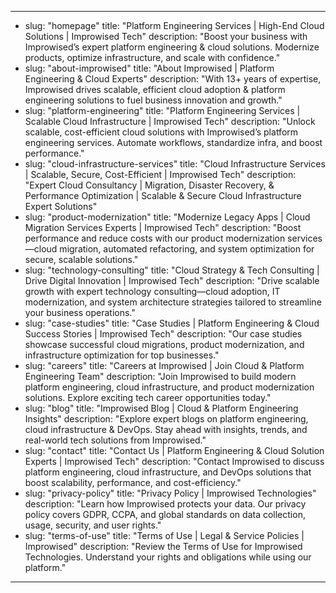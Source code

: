 ---
- slug: "homepage"
  title: "Platform Engineering Services | High-End Cloud Solutions | Improwised Tech"
  description: "Boost your business with Improwised’s expert platform engineering & cloud solutions. Modernize products, optimize infrastructure, and scale with confidence."
- slug: "about-improwised"
  title: "About Improwised | Platform Engineering & Cloud Experts"
  description: "With 13+ years of expertise, Improwised drives scalable, efficient cloud adoption & platform engineering solutions to fuel business innovation and growth."
- slug: "platform-engineering"
  title: "Platform Engineering Services | Scalable Cloud Infrastructure | Improwised Tech"
  description: "Unlock scalable, cost-efficient cloud solutions with Improwised’s platform engineering services. Automate workflows, standardize infra, and boost performance."
- slug: "cloud-infrastructure-services"
  title: "Cloud Infrastructure Services | Scalable, Secure, Cost-Efficient | Improwised Tech"
  description: "Expert Cloud Consultancy | Migration, Disaster Recovery, & Performance Optimization | Scalable & Secure Cloud Infrastructure Expert Solutions"
- slug: "product-modernization"
  title: "Modernize Legacy Apps | Cloud Migration Services Experts |  Improwised Tech"
  description: "Boost performance and reduce costs with our product modernization services—cloud migration, automated refactoring, and system optimization for secure, scalable solutions."
- slug: "technology-consulting"
  title: "Cloud Strategy & Tech Consulting | Drive Digital Innovation | Improwised Tech"
  description: "Drive scalable growth with expert technology consulting—cloud adoption, IT modernization, and system architecture strategies tailored to streamline your business operations."
- slug: "case-studies"
  title: "Case Studies | Platform Engineering & Cloud Success Stories | Improwised Tech"
  description: "Our case studies showcase successful cloud migrations, product modernization, and infrastructure optimization for top businesses."
- slug: "careers"
  title: "Careers at Improwised | Join Cloud & Platform Engineering Team"
  description: "Join Improwised to build modern platform engineering, cloud infrastructure, and product modernization solutions. Explore exciting tech career opportunities today."
- slug: "blog"
  title: "Improwised Blog | Cloud & Platform Engineering Insights"
  description: "Explore expert blogs on platform engineering, cloud infrastructure & DevOps. Stay ahead with insights, trends, and real-world tech solutions from Improwised."
- slug: "contact"
  title: "Contact Us | Platform Engineering & Cloud Solution Experts | Improwised Tech"
  description: "Contact Improwised to discuss platform engineering, cloud infrastructure, and DevOps solutions that boost scalability, performance, and cost-efficiency."
- slug: "privacy-policy"
  title: "Privacy Policy | Improwised Technologies"
  description: "Learn how Improwised protects your data. Our privacy policy covers GDPR, CCPA, and global standards on data collection, usage, security, and user rights."
- slug: "terms-of-use"
  title: "Terms of Use | Legal & Service Policies | Improwised"
  description: "Review the Terms of Use for Improwised Technologies. Understand your rights and obligations while using our platform."
---